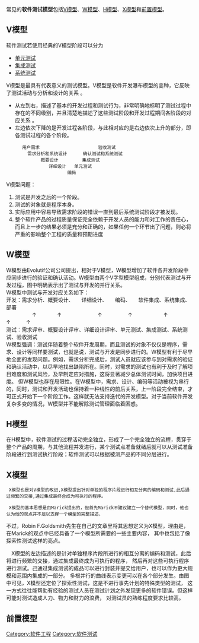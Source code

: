 {{unreferenced|time=2021-09-18}}
常见的'''软件测试模型'''包括[[V模型|V模型]]、[[W模型|W模型]]、[[H模型|H模型]]、[[X模型|X模型]]和[[前置模型|前置模型]]。

==V模型==
软件测试若使用经典的V模型阶段可以分为
*[[单元测试|单元测试]]
*[[集成测试|集成测试]]
*[[系统测试|系统测试]]


V模型是最具有代表意义的测试模型。V模型是软件开发瀑布模型的变种，它反映了测试活动与分析和设计的关系 。
*从左到右，描述了基本的开发过程和测试行为，非常明确地标明了测试过程中存在的不同级别，并且清楚地描述了这些测试阶段和开发过程期间各阶段的对应关系 。
*左边依次下降的是开发过程各阶段，与此相对应的是右边依次上升的部分，即各测试过程的各个阶段。 

       用户需求                      验收测试  
         需求分析和系统设计      确认测试和系统测试 
              概要设计         集成测试
                 详细设计   单元测试
                        编码

V模型问题：
#测试是开发之后的一个阶段。
#测试的对象就是程序本身。
#实际应用中容易导致需求阶段的错误一直到最后系统测试阶段才被发现。
#整个软件产品的过程质量保证完全依赖于开发人员的能力和对工作的责任心，而且上一步的结果必须是充分和正确的，如果任何一个环节出了问题，则必将严重的影响整个工程的质量和预期进度

==W模型==
W模型由Evolutif公司公司提出，相对于V模型，W模型增加了软件各开发阶段中应同步进行的验证和确认活动。W模型由两个V字型模型组成，分别代表测试与开发过程，图中明确表示出了测试与开发的并行关系。<br />

W模型中测试与开发对应关系如下：<br />

开发：需求分析、概要设计、　　详细设计、　　编码、　　软件集成、系统集成、部署<br />
　　　　　↑　　　　↑　　　　　　　↑　　　　　↑　　　　　　↑　　　　↑　　　↑<br />
测试：需求评审、概要设计评审、详细设计评审、单元测试、集成测试、系统测试、验收测试<br />

W模型强调：测试伴随着整个软件开发周期，而且测试的对象不仅仅是程序，需求、设计等同样要测试，也就是说，测试与开发是同步进行的。W模型有利于尽早地全面的发现问题。例如，需求分析完成后，测试人员就应该参与到对需求的验证和确认活动中，以尽早地找出缺陷所在。同时，对需求的测试也有利于及时了解项目难度和测试风险，及早制定应对措施，这将显著减少总体测试时间，加快项目进度。
但W模型也存在局限性。在W模型中，需求、设计、编码等活动被视为串行的，同时，测试和开发活动也保持着一种线性的前后关系，上一阶段完全结束，才可正式开始下一个阶段工作。这样就无法支持迭代的开发模型。对于当前软件开发复杂多变的情况，W模型并不能解除测试管理面临着困惑。

==H模型==
在H模型中，软件测试的过程活动完全独立，形成了一个完全独立的流程，贯穿于整个产品的周期，与其他流程并发进行，某个测试点准备就绪后就可以从测试准备阶段进行到测试执行阶段；软件测试可以根据被测产品的不同分层进行。

==X模型==
  X模型也是对V模型的改进,X模型提出针对单独的程序片段进行相互分离的编码和测试,此后通过频繁的交接,通过集成最终合成为可执行的程序。

  X模型的基本思想是由Marick提出的，但首先Marick不建议建立一个替代模型，同时，他也认为他的观点并不足以支撑一个模型的完整描述，
不过，Robin F.Goldsmith先生在自己的文章里将其思想定义为X模型，理由是，在Marick的观点中已经具备了一个模型所需要的一些主要内容，
其中也包括了像探索性测试这样的亮点。

　X模型的左边描述的是针对单独程序片段所进行的相互分离的编码和测试，此后将进行频繁的交接，通过集成最终成为可执行的程序，
然后再对这些可执行程序进行测试。己通过集成测试的成品可以进行封装并提交给用户，也可以作为更大规模和范围内集成的一部分。
多根并行的曲线表示变更可以在各个部分发生。由图中可见，X模型还定位了探索性测试，这是不进行事先计划的特殊类型的测试，
这一方式往往能帮助有经验的测试人员在测试计划之外发现更多的软件错误。但这样可能对测试造成人力、物力和财力的浪费，
对测试员的熟练程度要求比较高。

==前置模型==

{{软件测试}}

[[Category:软件工程|Category:软件工程]]
[[Category:软件测试|Category:软件测试]]